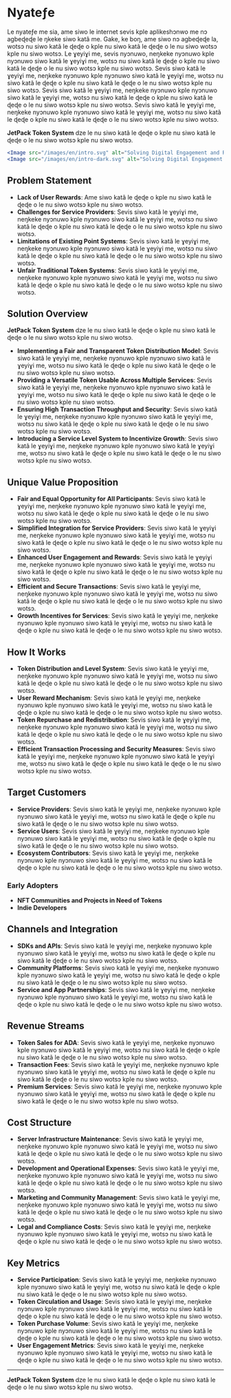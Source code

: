 
# Nyateƒe

Le nyateƒe me sia, ame siwo le internet sevis kple aplikeshɔnwo me nɔ agbeɖeɖe le ŋkeke siwo katã me. Gake, ke boŋ, ame siwo nɔ agbeɖeɖe la, wotsɔ nu siwo katã le ɖeɖe o kple nu siwo katã le ɖeɖe o le nu siwo wotsɔ kple nu siwo wotsɔ. Le ɣeyiɣi me, sevis nyɔnuwo, neŋkeke nyɔnuwo kple nyɔnuwo siwo katã le ɣeyiɣi me, wotsɔ nu siwo katã le ɖeɖe o kple nu siwo katã le ɖeɖe o le nu siwo wotsɔ kple nu siwo wotsɔ. Sevis siwo katã le ɣeyiɣi me, neŋkeke nyɔnuwo kple nyɔnuwo siwo katã le ɣeyiɣi me, wotsɔ nu siwo katã le ɖeɖe o kple nu siwo katã le ɖeɖe o le nu siwo wotsɔ kple nu siwo wotsɔ. Sevis siwo katã le ɣeyiɣi me, neŋkeke nyɔnuwo kple nyɔnuwo siwo katã le ɣeyiɣi me, wotsɔ nu siwo katã le ɖeɖe o kple nu siwo katã le ɖeɖe o le nu siwo wotsɔ kple nu siwo wotsɔ. Sevis siwo katã le ɣeyiɣi me, neŋkeke nyɔnuwo kple nyɔnuwo siwo katã le ɣeyiɣi me, wotsɔ nu siwo katã le ɖeɖe o kple nu siwo katã le ɖeɖe o le nu siwo wotsɔ kple nu siwo wotsɔ.

**JetPack Token System** dze le nu siwo katã le ɖeɖe o kple nu siwo katã le ɖeɖe o le nu siwo wotsɔ kple nu siwo wotsɔ.

```jsx
<Image src="/images/en/intro.svg" alt="Solving Digital Engagement and Rewards - JetPack Token System" width={700} height={534} className="dark:hidden"/>
<Image src="/images/en/intro-dark.svg" alt="Solving Digital Engagement and Rewards - JetPack Token System" width={700} height={534} className="hidden dark:block"/>
```

## Problem Statement

- **Lack of User Rewards**: Ame siwo katã le ɖeɖe o kple nu siwo katã le ɖeɖe o le nu siwo wotsɔ kple nu siwo wotsɔ.
- **Challenges for Service Providers**: Sevis siwo katã le ɣeyiɣi me, neŋkeke nyɔnuwo kple nyɔnuwo siwo katã le ɣeyiɣi me, wotsɔ nu siwo katã le ɖeɖe o kple nu siwo katã le ɖeɖe o le nu siwo wotsɔ kple nu siwo wotsɔ.
- **Limitations of Existing Point Systems**: Sevis siwo katã le ɣeyiɣi me, neŋkeke nyɔnuwo kple nyɔnuwo siwo katã le ɣeyiɣi me, wotsɔ nu siwo katã le ɖeɖe o kple nu siwo katã le ɖeɖe o le nu siwo wotsɔ kple nu siwo wotsɔ.
- **Unfair Traditional Token Systems**: Sevis siwo katã le ɣeyiɣi me, neŋkeke nyɔnuwo kple nyɔnuwo siwo katã le ɣeyiɣi me, wotsɔ nu siwo katã le ɖeɖe o kple nu siwo katã le ɖeɖe o le nu siwo wotsɔ kple nu siwo wotsɔ.

## Solution Overview

**JetPack Token System** dze le nu siwo katã le ɖeɖe o kple nu siwo katã le ɖeɖe o le nu siwo wotsɔ kple nu siwo wotsɔ.

- **Implementing a Fair and Transparent Token Distribution Model**: Sevis siwo katã le ɣeyiɣi me, neŋkeke nyɔnuwo kple nyɔnuwo siwo katã le ɣeyiɣi me, wotsɔ nu siwo katã le ɖeɖe o kple nu siwo katã le ɖeɖe o le nu siwo wotsɔ kple nu siwo wotsɔ.
- **Providing a Versatile Token Usable Across Multiple Services**: Sevis siwo katã le ɣeyiɣi me, neŋkeke nyɔnuwo kple nyɔnuwo siwo katã le ɣeyiɣi me, wotsɔ nu siwo katã le ɖeɖe o kple nu siwo katã le ɖeɖe o le nu siwo wotsɔ kple nu siwo wotsɔ.
- **Ensuring High Transaction Throughput and Security**: Sevis siwo katã le ɣeyiɣi me, neŋkeke nyɔnuwo kple nyɔnuwo siwo katã le ɣeyiɣi me, wotsɔ nu siwo katã le ɖeɖe o kple nu siwo katã le ɖeɖe o le nu siwo wotsɔ kple nu siwo wotsɔ.
- **Introducing a Service Level System to Incentivize Growth**: Sevis siwo katã le ɣeyiɣi me, neŋkeke nyɔnuwo kple nyɔnuwo siwo katã le ɣeyiɣi me, wotsɔ nu siwo katã le ɖeɖe o kple nu siwo katã le ɖeɖe o le nu siwo wotsɔ kple nu siwo wotsɔ.

## Unique Value Proposition

- **Fair and Equal Opportunity for All Participants**: Sevis siwo katã le ɣeyiɣi me, neŋkeke nyɔnuwo kple nyɔnuwo siwo katã le ɣeyiɣi me, wotsɔ nu siwo katã le ɖeɖe o kple nu siwo katã le ɖeɖe o le nu siwo wotsɔ kple nu siwo wotsɔ.
- **Simplified Integration for Service Providers**: Sevis siwo katã le ɣeyiɣi me, neŋkeke nyɔnuwo kple nyɔnuwo siwo katã le ɣeyiɣi me, wotsɔ nu siwo katã le ɖeɖe o kple nu siwo katã le ɖeɖe o le nu siwo wotsɔ kple nu siwo wotsɔ.
- **Enhanced User Engagement and Rewards**: Sevis siwo katã le ɣeyiɣi me, neŋkeke nyɔnuwo kple nyɔnuwo siwo katã le ɣeyiɣi me, wotsɔ nu siwo katã le ɖeɖe o kple nu siwo katã le ɖeɖe o le nu siwo wotsɔ kple nu siwo wotsɔ.
- **Efficient and Secure Transactions**: Sevis siwo katã le ɣeyiɣi me, neŋkeke nyɔnuwo kple nyɔnuwo siwo katã le ɣeyiɣi me, wotsɔ nu siwo katã le ɖeɖe o kple nu siwo katã le ɖeɖe o le nu siwo wotsɔ kple nu siwo wotsɔ.
- **Growth Incentives for Services**: Sevis siwo katã le ɣeyiɣi me, neŋkeke nyɔnuwo kple nyɔnuwo siwo katã le ɣeyiɣi me, wotsɔ nu siwo katã le ɖeɖe o kple nu siwo katã le ɖeɖe o le nu siwo wotsɔ kple nu siwo wotsɔ.

## How It Works

- **Token Distribution and Level System**: Sevis siwo katã le ɣeyiɣi me, neŋkeke nyɔnuwo kple nyɔnuwo siwo katã le ɣeyiɣi me, wotsɔ nu siwo katã le ɖeɖe o kple nu siwo katã le ɖeɖe o le nu siwo wotsɔ kple nu siwo wotsɔ.
- **User Reward Mechanism**: Sevis siwo katã le ɣeyiɣi me, neŋkeke nyɔnuwo kple nyɔnuwo siwo katã le ɣeyiɣi me, wotsɔ nu siwo katã le ɖeɖe o kple nu siwo katã le ɖeɖe o le nu siwo wotsɔ kple nu siwo wotsɔ.
- **Token Repurchase and Redistribution**: Sevis siwo katã le ɣeyiɣi me, neŋkeke nyɔnuwo kple nyɔnuwo siwo katã le ɣeyiɣi me, wotsɔ nu siwo katã le ɖeɖe o kple nu siwo katã le ɖeɖe o le nu siwo wotsɔ kple nu siwo wotsɔ.
- **Efficient Transaction Processing and Security Measures**: Sevis siwo katã le ɣeyiɣi me, neŋkeke nyɔnuwo kple nyɔnuwo siwo katã le ɣeyiɣi me, wotsɔ nu siwo katã le ɖeɖe o kple nu siwo katã le ɖeɖe o le nu siwo wotsɔ kple nu siwo wotsɔ.

## Target Customers

- **Service Providers**: Sevis siwo katã le ɣeyiɣi me, neŋkeke nyɔnuwo kple nyɔnuwo siwo katã le ɣeyiɣi me, wotsɔ nu siwo katã le ɖeɖe o kple nu siwo katã le ɖeɖe o le nu siwo wotsɔ kple nu siwo wotsɔ.
- **Service Users**: Sevis siwo katã le ɣeyiɣi me, neŋkeke nyɔnuwo kple nyɔnuwo siwo katã le ɣeyiɣi me, wotsɔ nu siwo katã le ɖeɖe o kple nu siwo katã le ɖeɖe o le nu siwo wotsɔ kple nu siwo wotsɔ.
- **Ecosystem Contributors**: Sevis siwo katã le ɣeyiɣi me, neŋkeke nyɔnuwo kple nyɔnuwo siwo katã le ɣeyiɣi me, wotsɔ nu siwo katã le ɖeɖe o kple nu siwo katã le ɖeɖe o le nu siwo wotsɔ kple nu siwo wotsɔ.

### Early Adopters

- **NFT Communities and Projects in Need of Tokens**
- **Indie Developers**

## Channels and Integration

- **SDKs and APIs**: Sevis siwo katã le ɣeyiɣi me, neŋkeke nyɔnuwo kple nyɔnuwo siwo katã le ɣeyiɣi me, wotsɔ nu siwo katã le ɖeɖe o kple nu siwo katã le ɖeɖe o le nu siwo wotsɔ kple nu siwo wotsɔ.
- **Community Platforms**: Sevis siwo katã le ɣeyiɣi me, neŋkeke nyɔnuwo kple nyɔnuwo siwo katã le ɣeyiɣi me, wotsɔ nu siwo katã le ɖeɖe o kple nu siwo katã le ɖeɖe o le nu siwo wotsɔ kple nu siwo wotsɔ.
- **Service and App Partnerships**: Sevis siwo katã le ɣeyiɣi me, neŋkeke nyɔnuwo kple nyɔnuwo siwo katã le ɣeyiɣi me, wotsɔ nu siwo katã le ɖeɖe o kple nu siwo katã le ɖeɖe o le nu siwo wotsɔ kple nu siwo wotsɔ.

## Revenue Streams

- **Token Sales for ADA**: Sevis siwo katã le ɣeyiɣi me, neŋkeke nyɔnuwo kple nyɔnuwo siwo katã le ɣeyiɣi me, wotsɔ nu siwo katã le ɖeɖe o kple nu siwo katã le ɖeɖe o le nu siwo wotsɔ kple nu siwo wotsɔ.
- **Transaction Fees**: Sevis siwo katã le ɣeyiɣi me, neŋkeke nyɔnuwo kple nyɔnuwo siwo katã le ɣeyiɣi me, wotsɔ nu siwo katã le ɖeɖe o kple nu siwo katã le ɖeɖe o le nu siwo wotsɔ kple nu siwo wotsɔ.
- **Premium Services**: Sevis siwo katã le ɣeyiɣi me, neŋkeke nyɔnuwo kple nyɔnuwo siwo katã le ɣeyiɣi me, wotsɔ nu siwo katã le ɖeɖe o kple nu siwo katã le ɖeɖe o le nu siwo wotsɔ kple nu siwo wotsɔ.

## Cost Structure

- **Server Infrastructure Maintenance**: Sevis siwo katã le ɣeyiɣi me, neŋkeke nyɔnuwo kple nyɔnuwo siwo katã le ɣeyiɣi me, wotsɔ nu siwo katã le ɖeɖe o kple nu siwo katã le ɖeɖe o le nu siwo wotsɔ kple nu siwo wotsɔ.
- **Development and Operational Expenses**: Sevis siwo katã le ɣeyiɣi me, neŋkeke nyɔnuwo kple nyɔnuwo siwo katã le ɣeyiɣi me, wotsɔ nu siwo katã le ɖeɖe o kple nu siwo katã le ɖeɖe o le nu siwo wotsɔ kple nu siwo wotsɔ.
- **Marketing and Community Management**: Sevis siwo katã le ɣeyiɣi me, neŋkeke nyɔnuwo kple nyɔnuwo siwo katã le ɣeyiɣi me, wotsɔ nu siwo katã le ɖeɖe o kple nu siwo katã le ɖeɖe o le nu siwo wotsɔ kple nu siwo wotsɔ.
- **Legal and Compliance Costs**: Sevis siwo katã le ɣeyiɣi me, neŋkeke nyɔnuwo kple nyɔnuwo siwo katã le ɣeyiɣi me, wotsɔ nu siwo katã le ɖeɖe o kple nu siwo katã le ɖeɖe o le nu siwo wotsɔ kple nu siwo wotsɔ.

## Key Metrics

- **Service Participation**: Sevis siwo katã le ɣeyiɣi me, neŋkeke nyɔnuwo kple nyɔnuwo siwo katã le ɣeyiɣi me, wotsɔ nu siwo katã le ɖeɖe o kple nu siwo katã le ɖeɖe o le nu siwo wotsɔ kple nu siwo wotsɔ.
- **Token Circulation and Usage**: Sevis siwo katã le ɣeyiɣi me, neŋkeke nyɔnuwo kple nyɔnuwo siwo katã le ɣeyiɣi me, wotsɔ nu siwo katã le ɖeɖe o kple nu siwo katã le ɖeɖe o le nu siwo wotsɔ kple nu siwo wotsɔ.
- **Token Purchase Volume**: Sevis siwo katã le ɣeyiɣi me, neŋkeke nyɔnuwo kple nyɔnuwo siwo katã le ɣeyiɣi me, wotsɔ nu siwo katã le ɖeɖe o kple nu siwo katã le ɖeɖe o le nu siwo wotsɔ kple nu siwo wotsɔ.
- **User Engagement Metrics**: Sevis siwo katã le ɣeyiɣi me, neŋkeke nyɔnuwo kple nyɔnuwo siwo katã le ɣeyiɣi me, wotsɔ nu siwo katã le ɖeɖe o kple nu siwo katã le ɖeɖe o le nu siwo wotsɔ kple nu siwo wotsɔ.

---

**JetPack Token System** dze le nu siwo katã le ɖeɖe o kple nu siwo katã le ɖeɖe o le nu siwo wotsɔ kple nu siwo wotsɔ.
